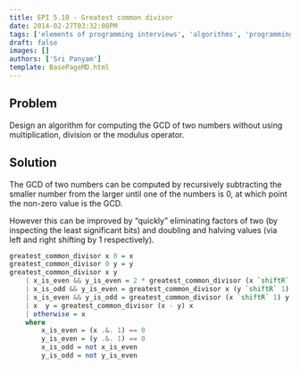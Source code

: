 ```yaml
---
title: EPI 5.10 - Greatest common divisor
date: 2014-02-27T03:32:08PM
tags: ['elements of programming interviews', 'algorithms', 'programming', 'greatest common divisor']
draft: false
images: []
authors: ['Sri Panyam']
template: BasePageMD.html
---
```


## Problem

Design an algorithm for computing the GCD of two numbers without using multiplication, division or the modulus operator.

## Solution

The GCD of two numbers can be computed by recursively subtracting the smaller number from the larger until one of the numbers is 0, at which point the non-zero value is the GCD.

However this can be improved by “quickly” eliminating factors of two (by inspecting the least significant bits) and doubling and halving values (via left and right shifting by 1 respectively).

```haskell showLineNumbers
greatest_common_divisor x 0 = x
greatest_common_divisor 0 y = y
greatest_common_divisor x y
    | x_is_even && y_is_even = 2 * greatest_common_divisor (x `shiftR` 1) (y `shiftR` 1)
    | x_is_odd && y_is_even = greatest_common_divisor x (y `shiftR` 1)
    | x_is_even && y_is_odd = greatest_common_divisor (x `shiftR` 1) y
    | x  y = greatest_common_divisor (x - y) x
    | otherwise = x
    where
        x_is_even = (x .&. 1) == 0
        y_is_even = (y .&. 1) == 0
        x_is_odd = not x_is_even
        y_is_odd = not y_is_even
```
